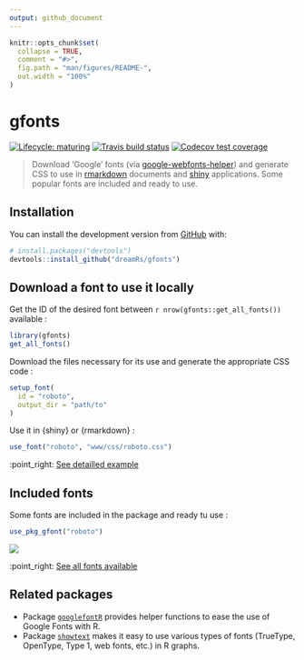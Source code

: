 ```yaml
---
output: github_document
---
```


<!-- README.md is generated from README.Rmd. Please edit that file -->

```r
knitr::opts_chunk$set(
  collapse = TRUE,
  comment = "#>",
  fig.path = "man/figures/README-",
  out.width = "100%"
)
```

# gfonts

<!-- badges: start -->
[![Lifecycle: maturing](https://img.shields.io/badge/lifecycle-maturing-blue.svg)](https://www.tidyverse.org/lifecycle/#maturing)
[![Travis build status](https://travis-ci.org/dreamRs/gfonts.svg?branch=master)](https://travis-ci.org/dreamRs/gfonts)
[![Codecov test coverage](https://codecov.io/gh/dreamRs/gfonts/branch/master/graph/badge.svg)](https://codecov.io/gh/dreamRs/gfonts?branch=master)
<!-- badges: end -->

> Download 'Google' fonts (via [google-webfonts-helper](https://google-webfonts-helper.herokuapp.com/fonts)) and generate CSS to use in [rmarkdown](https://rmarkdown.rstudio.com/) documents and [shiny](https://shiny.rstudio.com/) applications. Some popular fonts are included and ready to use.


## Installation

You can install the development version from [GitHub](https://github.com/) with:

```r
# install.packages("devtools")
devtools::install_github("dreamRs/gfonts")
```


## Download a font to use it locally

Get the ID of the desired font between `r nrow(gfonts::get_all_fonts())` available : 

```r
library(gfonts)
get_all_fonts()
```

Download the files necessary for its use and generate the appropriate CSS code :

```r
setup_font(
  id = "roboto",
  output_dir = "path/to"
)
```


Use it in {shiny} or {rmarkdown} :

```r
use_font("roboto", "www/css/roboto.css")
```

:point_right: [See detailled example](https://dreamrs.github.io/gfonts/articles/gfonts.html)




## Included fonts

Some fonts are included in the package and ready tu use :

```r
use_pkg_gfont("roboto")
```

![](man/figures/included-fonts.png)


:point_right: [See all fonts available](https://dreamrs.github.io/gfonts/articles/articles/included-fonts.html)




## Related packages

* Package [`googlefontR`](https://github.com/timelyportfolio/googlefontR) provides helper functions to ease the use of Google Fonts with R.
* Package [`showtext`](https://github.com/yixuan/showtext) makes it easy to use various types of fonts (TrueType, OpenType, Type 1, web fonts, etc.) in R graphs.


